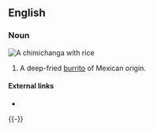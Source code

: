 ==English==

===Noun===
[[Image:Chimichanga2.jpg|right|thumb|A '''chimichanga''' with rice]]
{{en-noun}}

# {{US}} A deep-fried [[burrito]] of Mexican origin.

====External links====
* {{pedialite}}

{{-}}